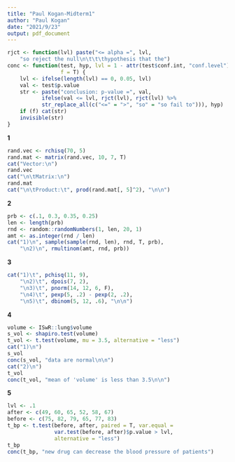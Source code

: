 ```yaml
---
title: "Paul Kogan-Midterm1"
author: "Paul Kogan"
date: "2021/9/23"
output: pdf_document
---
```


```r
rjct <- function(lvl) paste("<= alpha =", lvl,
    "so reject the null\n\t\t\thypothesis that the")
conc <- function(test, hyp, lvl = 1 - attr(test$conf.int, "conf.level"),
                 f = T) {
    lvl <- ifelse(length(lvl) == 0, 0.05, lvl)
    val <- test$p.value
    str <- paste("conclusion: p-value =", val,
           ifelse(val <= lvl, rjct(lvl), rjct(lvl) %>%
           str_replace_all(c("<=" = ">", "so" = "so fail to"))), hyp)
    if (f) cat(str)
    invisible(str)
}
```
**1**
```r
rand.vec <- rchisq(70, 5)
rand.mat <- matrix(rand.vec, 10, 7, T)
cat("Vector:\n")
rand.vec
cat("\n\tMatrix:\n")
rand.mat
cat("\n\tProduct:\t", prod(rand.mat[, 5]^2), "\n\n")
```
**2**
```r
prb <- c(.1, 0.3, 0.35, 0.25)
len <- length(prb)
rnd <- random::randomNumbers(1, len, 20, 1)
amt <- as.integer(rnd / len)
cat("1)\n", sample(sample(rnd, len), rnd, T, prb),
    "\n2)\n", rmultinom(amt, rnd, prb))
```
**3**
```r
cat("1)\t", pchisq(11, 9),
    "\n2)\t", dpois(7, 2),
    "\n3)\t", pnorm(14, 12, 6, F),
    "\n4)\t", pexp(5, .2) - pexp(2, .2),
    "\n5)\t", dbinom(5, 12, .6), "\n\n")
```
**4**
```r
volume <- ISwR::lung$volume
s_vol <- shapiro.test(volume)
t_vol <- t.test(volume, mu = 3.5, alternative = "less")
cat("1)\n")
s_vol
conc(s_vol, "data are normal\n\n")
cat("2)\n")
t_vol
conc(t_vol, "mean of 'volume' is less than 3.5\n\n")
```
**5**
```r
lvl <- .1
after <- c(49, 60, 65, 52, 58, 67)
before <- c(75, 82, 79, 65, 77, 83)
t_bp <- t.test(before, after, paired = T, var.equal =
               var.test(before, after)$p.value > lvl,
               alternative = "less")
t_bp
conc(t_bp, "new drug can decrease the blood pressure of patients")
```
